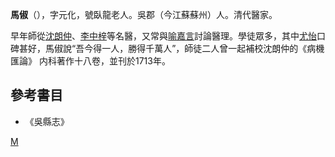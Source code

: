 '''馬俶'''（{{bd|1634年||1714年||}}），字元化，號臥龍老人。吳郡（今江蘇蘇州）人。清代醫家。

早年師從[[沈朗仲|沈朗仲]]、[[李中梓|李中梓]]等名醫，又常與[[喻嘉言|喻嘉言]]討論醫理。學徒眾多，其中[[尤怡|尤怡]]口碑甚好，馬俶說“吾今得一人，勝得千萬人”，師徒二人曾一起補校沈朗仲的《病機匯論》 内科著作十八卷，並刊於1713年。

==參考書目==
* 《吳縣志》
[[category:清朝醫學家|M]]
